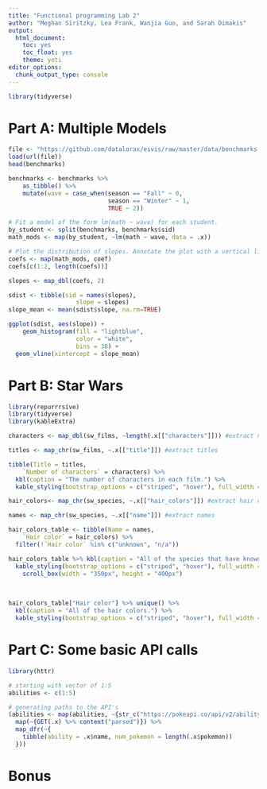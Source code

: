 ```yaml
---
title: "Functional programming Lab 2"
author: "Meghan Siritzky, Lea Frank, Wanjia Guo, and Sarah Dimakis"
output: 
  html_document: 
    toc: yes
    toc_float: yes
    theme: yeti
editor_options: 
  chunk_output_type: console
---
```


```r
library(tidyverse)
```

# Part A: Multiple Models

```r
file <- "https://github.com/datalorax/esvis/raw/master/data/benchmarks.rda"
load(url(file))
head(benchmarks)

benchmarks <- benchmarks %>%
	as_tibble() %>%
	mutate(wave = case_when(season == "Fall" ~ 0,
	                        season == "Winter" ~ 1,
	                        TRUE ~ 2))

# Fit a model of the form lm(math ~ wave) for each student.
by_student <- split(benchmarks, benchmarks$sid)
math_mods <- map(by_student, ~lm(math ~ wave, data = .x))

# Plot the distribution of slopes. Annotate the plot with a vertical line for the mean.
coefs <- map(math_mods, coef)
coefs[c(1:2, length(coefs))]

slopes <- map_dbl(coefs, 2)

sdist <- tibble(sid = names(slopes),
                   slope = slopes)
slope_mean <- mean(sdist$slope, na.rm=TRUE)

ggplot(sdist, aes(slope)) +
    geom_histogram(fill = "lightblue",
                   color = "white",
                   bins = 30) +
  geom_vline(xintercept = slope_mean)

```

# Part B: Star Wars

```r
library(repurrrsive)
library(tidyverse)
library(kableExtra)
```

```r

characters <- map_dbl(sw_films, ~length(.x[["characters"]])) #extract number of characters

titles <- map_chr(sw_films, ~.x[["title"]]) #extract titles

tibble(Title = titles,
    `Number of characters` = characters) %>% 
  kbl(caption = "The number of characters in each film.") %>% 
  kable_styling(bootstrap_options = c("striped", "hover"), full_width = FALSE, position = "left")

```


```r
hair_colors<- map_chr(sw_species, ~.x[["hair_colors"]]) #extract hair colors

names <- map_chr(sw_species, ~.x[["name"]]) #extract names

hair_colors_table <- tibble(Name = names,
    `Hair color` = hair_colors) %>% 
  filter(!`Hair color` %in% c("unknown", "n/a"))

hair_colors_table %>% kbl(caption = "All of the species that have known hair colors, including species that are hairless (none).") %>% 
  kable_styling(bootstrap_options = c("striped", "hover"), full_width = FALSE) %>% 
    scroll_box(width = "350px", height = "400px")

```

<br>

```r
hair_colors_table["Hair color"] %>% unique() %>% 
  kbl(caption = "All of the hair colors.") %>% 
  kable_styling(bootstrap_options = c("striped", "hover"), full_width = FALSE, position = "left")

```


# Part C: Some basic API calls


```r
library(httr)

# starting with vector of 1:5
abilities <- c(1:5)

# generating paths to the API's
(abilities <- map(abilities, ~{str_c("https://pokeapi.co/api/v2/ability/", .x)}) %>% 
  map(~{GET(.x) %>% content("parsed")}) %>% 
  map_dfr(~{
    tibble(ability = .x$name, num_pokemon = length(.x$pokemon))
  }))
```

# Bonus

```r


```

